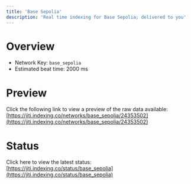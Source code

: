 ```yaml
---
title: 'Base Sepolia'
description: 'Real time indexing for Base Sepolia; delivered to you'
---
```


# Overview
- Network Key: `base_sepolia`
- Estimated beat time: 2000 ms

# Preview
Click the following link to view a preview of the raw data available: [https://jiti.indexing.co/networks/base_sepolia/24353502](https://jiti.indexing.co/networks/base_sepolia/24353502)

# Status
Click here to view the latest status: [https://jiti.indexing.co/status/base_sepolia](https://jiti.indexing.co/status/base_sepolia)
